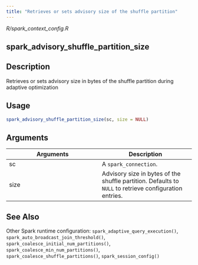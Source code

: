 ```yaml
---
title: "Retrieves or sets advisory size of the shuffle partition"
---
```


*R/spark_context_config.R*

## spark_advisory_shuffle_partition_size

## Description
Retrieves or sets advisory size in bytes of the shuffle partition during adaptive optimization 


## Usage
```r
spark_advisory_shuffle_partition_size(sc, size = NULL) 
```

## Arguments
|Arguments|Description|
|---|---|
| sc | A `spark_connection`. |
| size | Advisory size in bytes of the shuffle partition. Defaults to `NULL` to retrieve configuration entries. |






## See Also
Other Spark runtime configuration:  `spark_adaptive_query_execution()`, `spark_auto_broadcast_join_threshold()`, `spark_coalesce_initial_num_partitions()`, `spark_coalesce_min_num_partitions()`, `spark_coalesce_shuffle_partitions()`, `spark_session_config()`

